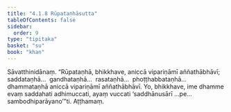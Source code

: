 ```yaml
---
title: "4.1.8 Rūpataṇhāsutta"
tableOfContents: false
sidebar:
  order: 9
type: "tipitaka"
basket: "su"
book: "khan"
---
```



<DynamicBreadcrumb />

<Division number="309" book="khan" bookNo="13" page="188">

<Paragraph number="1057" book="khan">
Sāvatthinidānaṃ. “Rūpataṇhā, bhikkhave, aniccā vipariṇāmī aññathābhāvī; saddataṇhā…  gandhataṇhā…  rasataṇhā…  phoṭṭhabbataṇhā…  dhammataṇhā aniccā vipariṇāmī aññathābhāvī. Yo, bhikkhave, ime dhamme evaṃ saddahati adhimuccati, ayaṃ vuccati ‘saddhānusārī …pe…  sambodhiparāyano’”ti.

</Paragraph>
</Division>

<Paragraph number="1058" type="center" book="khan">
Aṭṭhamaṃ.
</Paragraph>